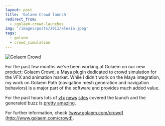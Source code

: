 ```yaml
---
layout: post
title: 'Golaem Crowd launch'
redirect_from:
  - /golaem-crowd-launches
img: '/images/posts/2011/alesia.jpeg'
tags:
  - golaem
  - crowd_simulation
---
```


![Golaem Crowd](/images/posts/2011/alesia.jpeg)

For the past few months we've been working at Golaem on our new product: Golaem
Crowd, a Maya plugin dedicated to crowd simulation for the VFX and animation
market. While I didn't work on the Maya integration, my work on Golaem Path
(navigation mesh generation and navigation behaviors) is a major part of the
software and provides much added value.

For the past hours lots of
[vfx](http://www.vizworld.com/2011/04/golaem-launches-golaem-crowd-fmx/)
[news](http://www.cgrecord.net/2011/04/golaem-crowd-for-autodesk-maya-released.html)
[sites](http://www.cgchannel.com/2011/04/golaem-launches-new-high-end-crowd-simulator/)
covered the launch and the generated buzz is
[pretty amazing](http://twitter.com/#!/search/golaem%20crowd).

For further information, check
[www.golaem.com/crowd](http://www.golaem.com/crowd).
